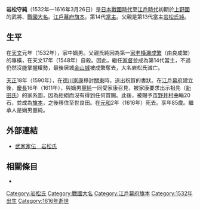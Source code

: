{{unreferenced|time=2017-01-31T13:52:05+00:00}}
{{日本武士
|名稱= 岩松 守純
|圖片名稱= 
|圖片大小= 
|圖片說明= 
|時代= [[日本戰國時代|日本戰國時代]]—[[江戶時代|江戶時代]]初期
|出生日期= [[天文_(後奈良天皇)|天文]]元年（1532年）
|出生地點= 
|逝世日期= [[元和_(後水尾天皇)|元和]]2年2月9日（1616年3月26日）
|逝世地點= 
|假名= 
|羅馬字= 
|幼名= 
|改名= 
|别名= 
|諡号= 
|神号= 
|戒名= 
|洗禮名= 
|墓所= 
|朝廷官位= 
|幕府職位= [[江戶幕府|江戶幕府]][[旗本|旗本]]
|主君= [[德川家康|德川家康]]
|藩= 
|氏族= {{tsl|ja|岩松氏}}
|父母= 父：[[岩松氏純|岩松氏純]]
|養父= 
|養母= 
|兄弟= 
|姐妹= 
|正室= 不詳
|側室= 
|嗣子= [[岩松清純|清純]]、'''[[岩松豐純|豐純]]'''、[[脇屋純俊|脇屋純俊]]、[[脇屋宗度|脇屋宗度]]、[[脇屋重政|脇屋重政]]
|嗣女= 
|養子= 
|養女= 
}}
{{japanese|japanese=岩松 守純|kana=いわまつ もりずみ|romaji=Iwamatsu Morizumi}}
'''岩松守純'''（1532年—1616年3月26日）是[[日本戰國時代|日本戰國時代]]至[[江戶時代|江戶時代]]初期於[[上野國|上野國]]的武將、[[戰國大名|戰國大名]]。[[江戶幕府|江戶幕府]][[旗本|旗本]]。{{tsl|ja|岩松氏}}第14代[[當主|當主]]。父親是第13代當主[[岩松氏純|岩松氏純]]。

== 生平 ==
在[[天文_(後奈良天皇)|天文]]元年（1532年），家中嫡男。父親氏純因為第一[[家老|家老]][[橫瀨成繁|橫瀨成繁]]（由良成繁）的專橫，在天文17年（1548年）自殺。因此，繼任[[家督|家督]]並成為第14代當主，不過仍然沒能掌握權勢，最後居城[[新田金山城|金山城]]被成繁奪去，大名岩松氏滅亡。

[[天正_(日本)|天正]]18年（1590年），在[[德川家康|德川家康]]移封[[關東地方|關東]]時，送出祝賀的書狀。在[[江戶幕府|江戶幕府]]建立後，[[慶長|慶長]]16年（1611年），與嫡男[[岩松豐純|豐純]]一同受家康召見，被家康要求出示祖先（[[新田氏|新田氏]]）的家系圖，因為拒絕而沒有得到任何賞賜。此後，被賜予{{tsl|ja|新田郡}}[[市野井村|市野井村]]{{tsl|ja|感応寺|感應寺}}曲輪20石，並成為[[旗本|旗本]]，之後移住至世良田。在[[元和_(後水尾天皇)|元和]]2年（1616年）死去。享年85歲。繼承人是嫡男豐純。

== 外部連結 ==
*[http://www2.harimaya.com/sengoku/html/iwama_k.html 武家家伝＿岩松氏] {{Wayback|url=http://www2.harimaya.com/sengoku/html/iwama_k.html |date=20160505024140 }}

== 相關條目 ==
*{{tsl|ja|岩松氏}}

[[Category:岩松氏|Category:岩松氏]]
[[Category:戰國大名|Category:戰國大名]]
[[Category:江戶幕府旗本|Category:江戶幕府旗本]]
[[Category:1532年出生|Category:1532年出生]]
[[Category:1616年逝世|Category:1616年逝世]]